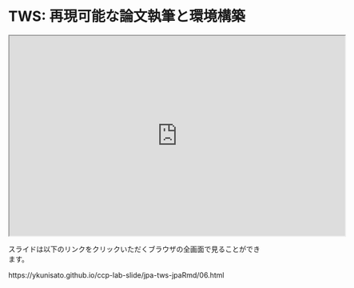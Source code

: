 # TWS: 再現可能な論文執筆と環境構築



<iframe src="https://ykunisato.github.io/ccp-lab-slide/jpa-tws-jpaRmd/06.html#1" width="672" height="400px"></iframe>

スライドは以下のリンクをクリックいただくブラウザの全画面で見ることができます。

https://ykunisato.github.io/ccp-lab-slide/jpa-tws-jpaRmd/06.html


